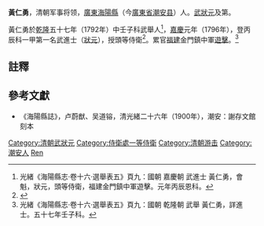'''黃仁勇'''，清朝军事将领，[[廣東|廣東]][[海陽縣|海陽縣]]（今[[廣東省|廣東省]][[潮安县|潮安县]]）人。[[武狀元|武狀元]]及第。

黃仁勇於[[乾隆|乾隆]]五十七年（1792年）中壬子科武舉人<ref>光緒《海陽縣志·卷十六·選舉表五》頁九：國朝 嘉慶朝 武進士 黃仁勇，會魁，狀元，頭等侍衛，福建金門鎮中軍遊擊。元年丙辰恩科。</ref>，[[嘉慶|嘉慶]]元年（1796年），登丙辰科一甲第一名武進士（[[狀元|狀元]]），授頭等侍衛<ref>{{cite news|title=东水发现武状元牌匾|url=http://ren.csfqw.com/article-33525.html|accessdate=2012-05-28|newspaper=广州市潮艺文化传播有限公司}}{{dead link|date=2018年5月 |bot=InternetArchiveBot |fix-attempted=yes }}</ref>。累官[[福建|福建]]金門鎮中軍[[遊擊|遊擊]]。<ref>光緒《海陽縣志·卷十六·選舉表五》頁九：國朝 乾隆朝 武舉 黃仁勇，詳進士。五十七年壬子科。</ref>

==註釋==
{{reflist}}

==參考文獻==
*《海陽縣誌》，卢蔚猷、吴道镕，清光緒二十六年（1900年），潮安：謝存文館 刻本

{{清朝人物小作品}}
{{嘉慶元年丙辰科武殿試金榜}}
{{DEFAULTSORT:Huang黃}}
[[Category:清朝武狀元|Category:清朝武狀元]]
[[Category:侍衛處一等侍衛|Category:侍衛處一等侍衛]]
[[Category:清朝游击|Category:清朝游击]]
[[Category:潮安人|Category:潮安人]]
[[Category:黃姓|Ren]]